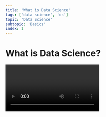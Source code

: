 ```yaml
---
title: 'What is Data Science'
tags: ['data science', 'ds']
topic: 'Data Science'
subtopic: 'Basics'
index: 1
---
```


# What is Data Science?

<Video id="bZu2TT6aFSM" />

Hello and welcome to this post.

## Sample heading 2

Inside sample heading 2. And some more text.
